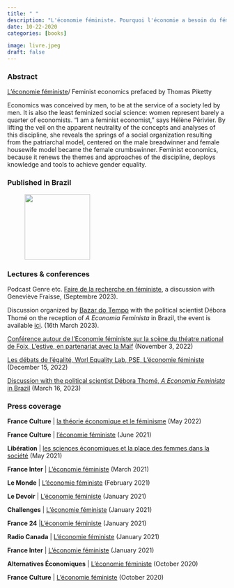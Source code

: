 ```yaml
---
title: " "
description: "L'économie féministe. Pourquoi l'économie a besoin du féminisme et vice versa, Presses de Sciences Po, 2020. ISBN: 139782724626759"
date: 10-22-2020
categories: [books] 

image: livre.jpeg
draft: false 
---
```


### Abstract

[L'économie féministe](https://www.pressesdesciencespo.fr/fr/book/?gcoi=27246100423030#h2tabDetails)/ Feminist economics prefaced by Thomas Piketty

Economics was conceived by men, to be at the service of a society led by men. It is also the least feminized social science: women represent barely a quarter of economists. "I am a feminist economist," says Hélène Périvier. By lifting the veil on the apparent neutrality of the concepts and analyses of this discipline, she reveals the springs of a social organization resulting from the patriarchal model, centered on the male breadwinner and female housewife model became the female crumbswinner. Feminist economics, because it renews the themes and approaches of the discipline, deploys knowledge and tools to achieve gender equality.

### **Published in Brazil**

![![](https://hperivier.github.io/hp_bilingue/images/EF_bresil.jpg){width="150"}](){fig-align="center"}

### Lectures & conferences

Podcast Genre etc. [Faire de la recherche en féministe](https://smartlink.ausha.co/sciencespo-presage-genre-etc/focus-faire-de-la-recherche-en-feministe), a discussion with Geneviève Fraisse, (Septembre 2023).

Discussion organized by [Bazar do Tempo](#0){style="font-size: 11pt;"} with the political scientist Débora Thomé on the reception of *A Economia Feminista* in Brazil, the event is available [ici](#0). (16th March 2023).

[Conférence autour de l'Economie féministe sur la scène du théatre national de Foix, L'estive, en partenariat avec la Maif](https://www.youtube.com/watch?v=TGVJHkM5yk0) (November 3, 2022)

[Les débats de l'égalité, Worl Equality Lab, PSE, L'économie féministe](http://prod.inequalitylab.world/fr/event/leconomie-feministe-15-decembre-2020/) (December 15, 2022)

[Discussion with the political scientist Débora Thomé, *A Economia Feminista* in Brazil](https://www.youtube.com/watch?v=XfWymYwPUMU) (March 16, 2023)

### Press coverage

**France Culture** \| [la théorie économique et le féminisme](https://www.radiofrance.fr/franceculture/podcasts/entendez-vous-l-eco/science-genree-science-biaisee-5874064 "la théorie économique et le féminisme - nouvelle fenêtre") (May 2022)

**France Culture** \| [l'économie féministe](https://www.franceculture.fr/emissions/la-grande-table-idees/en-economie-les-femmes-comptent-aussi "l'économie féministe - nouvelle fenêtre") (June 2021)

**Libération** \| [les sciences économiques et la place des femmes dans la société](https://www.liberation.fr/plus/du-role-economique-des-femmes-dans-la-societe-20210528_F4GDWJFBA5C5DKGD3PJ6W6TXTU/ "les sciences économiques et la place des femmes dans la société - nouvelle fenêtre") (May 2021)

**France Inter** \| [L'économie féministe](https://www.franceinter.fr/emissions/une-semaine-en-france/une-semaine-en-france-12-mars-2021 "l'économie féministe - nouvelle fenêtre") (March 2021)

**Le Monde** \| [L'économie féministe](https://www.lemonde.fr/emploi/article/2021/02/03/l-economie-feministe-relire-l-economie-sans-biais-sociaux_6068579_1698637.html "son dernier ouvrage : L'économie féministe - nouvelle fenêtre") (February 2021)

**Le Devoir** \| [L'économie féministe](https://media1.ledevoir.com/economie/594309/l-economie-en-quete-de-diversite "l'économie féministe - nouvelle fenêtre") (January 2021)

**Challenges** \| [L'économie féministe](https://www.challenges.fr/femmes/helene-perivier-ofce-dans-leconomie-de-marche-il-y-a-une-dimension-emancipatrice-pour-les-femmes_747344 "son dernier ouvrage : L'économie féministe - nouvelle fenêtre") (January 2021)

**France 24** \|[L'économie féministe](https://www.france24.com/fr/%C3%A9missions/l-entretien/20210118-le-f%C3%A9minisme-peut-apporter-beaucoup-%C3%A0-l-%C3%A9conomie-selon-l-%C3%A9conomiste-h%C3%A9l%C3%A8ne-p%C3%A9rivier?ref=tw_i "son dernier ouvrage : L'économie féministe - nouvelle fenêtre") (January 2021)

**Radio Canada** \| [L'économie féministe](https://ici.radio-canada.ca/premiere/emissions/le-15-18/segments/entrevue/338934/economie-feministe-helene-perivier-inegalite-femmes-hommes "L'économie féministe - nouvelle fenêtre") (January 2021)

**France Inter** \| [L'économie féministe](https://www.franceinter.fr/emissions/l-invite-du-week-end/l-invite-du-week-end-20-decembre-2020 "son dernier ouvrage : L'économie féministe - nouvelle fenêtre") (January 2021)

**Alternatives Économiques** \| [L'économie féministe](https://www.alternatives-economiques.fr/helene-perivier-fondements-de-letat-social-genres/00094343 "L'économie féministe - nouvelle fenêtre") (October 2020)

**France Culture** \| [L'économie féministe](https://www.franceculture.fr/emissions/la-bibliotheque-ideale-de-leco/bibliotheque-de-leco-du-lundi-26-octobre-2020 "L'économie féministe - nouvelle fenêtre") (October 2020)

### 
